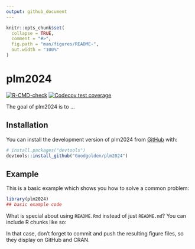 ```yaml
---
output: github_document
---
```


<!-- README.md is generated from README.Rmd. Please edit that file -->

```r
knitr::opts_chunk$set(
  collapse = TRUE,
  comment = "#>",
  fig.path = "man/figures/README-",
  out.width = "100%"
)
```

# plm2024

<!-- badges: start -->

[![R-CMD-check](https://github.com/Goodgolden/plmlmm/actions/workflows/R-CMD-check.yaml/badge.svg)](https://github.com/Goodgolden/plmlmm/actions/workflows/R-CMD-check.yaml) [![Codecov test coverage](https://codecov.io/gh/plmlmm/branch/20221115/graph/badge.svg)](https://app.codecov.io/gh/plmlmm?branch=20221115)

<!-- badges: end -->

The goal of plm2024 is to ...

## Installation

You can install the development version of plm2024 from [GitHub](https://github.com/) with:

``` r
# install.packages("devtools")
devtools::install_github("Goodgolden/plm2024")
```

## Example

This is a basic example which shows you how to solve a common problem:

```r
library(plm2024)
## basic example code
```

What is special about using `README.Rmd` instead of just `README.md`? You can include R chunks like so:

In that case, don't forget to commit and push the resulting figure files, so they display on GitHub and CRAN.
